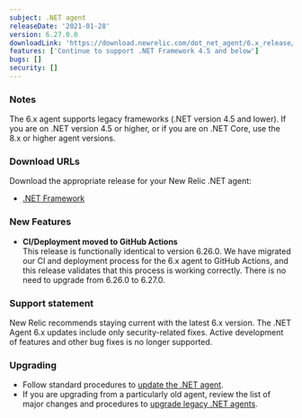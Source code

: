 ```yaml
---
subject: .NET agent
releaseDate: '2021-01-28'
version: 6.27.0.0
downloadLink: 'https://download.newrelic.com/dot_net_agent/6.x_release/'
features: ['Continue to support .NET Framework 4.5 and below']
bugs: []
security: []
---
```


### Notes

The 6.x agent supports legacy frameworks (.NET version 4.5 and lower). If you are on .NET version 4.5 or higher, or if you are on .NET Core, use the 8.x or higher agent versions.

### Download URLs

Download the appropriate release for your New Relic .NET agent:

* [.NET Framework](https://download.newrelic.com/dot_net_agent/6.x_release/)

### New Features

* **CI/Deployment moved to GitHub Actions**  
  This release is functionally identical to version 6.26.0. We have migrated our CI and deployment process for the 6.x agent to GitHub Actions, and this release validates that this process is working correctly. There is no need to upgrade from 6.26.0 to 6.27.0.

### Support statement

New Relic recommends staying current with the latest 6.x version. The .NET Agent 6.x updates include only security-related fixes. Active development of features and other bug fixes is no longer supported.

### Upgrading

* Follow standard procedures to [update the .NET agent](/docs/agents/net-agent/installation-configuration/update-net-agent).
* If you are upgrading from a particularly old agent, review the list of major changes and procedures to [upgrade legacy .NET agents](/docs/agents/net-agent/troubleshooting/upgrade-legacy-net-agents).
